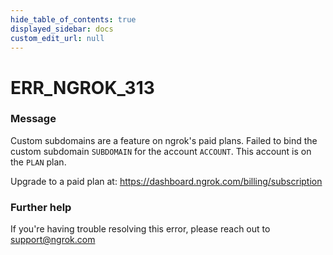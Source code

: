 ```yaml
---
hide_table_of_contents: true
displayed_sidebar: docs
custom_edit_url: null
---
```



# ERR_NGROK_313

### Message
Custom subdomains are a feature on ngrok's paid plans.
Failed to bind the custom subdomain `SUBDOMAIN` for the account `ACCOUNT`.
This account is on the `PLAN` plan.

Upgrade to a paid plan at: https://dashboard.ngrok.com/billing/subscription

### Further help
If you're having trouble resolving this error, please reach out to [support@ngrok.com](mailto:support@ngrok.com?subject=Help%20with%20ERR_NGROK_313)


<ErrorDetails error='err_ngrok_313' />
